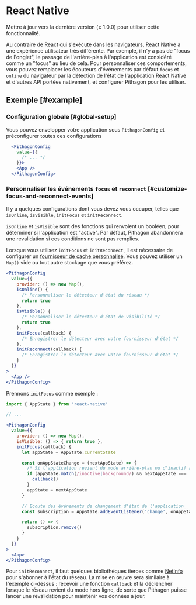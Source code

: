 
# React Native

<Callout>
  Mettre à jour vers la dernière version (≥ 1.0.0) pour utiliser cette fonctionnalité.
</Callout>

Au contraire de React qui s'exécute dans les navigateurs, React Native a une expérience utilisateur très différente. Par exemple, il n'y a pas de "focus de l'onglet", le passage de l'arrière-plan à l'application est considéré comme un "focus" au lieu de cela.
Pour personnaliser ces comportements, vous pouvez remplacer les écouteurs d'événements par défaut `focus` et `online` du navigateur par la détection de l'état de l'application React Native et d'autres API portées nativement, et configurer Pithagon pour les utiliser.

## Exemple [#example]

### Configuration globale [#global-setup]

Vous pouvez envelopper votre application sous `PithagonConfig` et préconfigurer toutes ces configurations

```jsx
  <PithagonConfig
    value={{
      /* ... */
    }}>
    <App />
  </PithagonConfig>
```

### Personnaliser les événements `focus` et `reconnect` [#customize-focus-and-reconnect-events]

Il y a quelques configurations dont vous devez vous occuper, telles que `isOnline`, `isVisible`, `initFocus` et `initReconnect`.

`isOnline` et `isVisible` sont des fonctions qui renvoient un booléen, pour déterminer si l'application est "active". Par défaut, Pithagon abandonnera une revalidation si ces conditions ne sont pas remplies.

Lorsque vous utilisez `initFocus` et `initReconnect`, il est nécessaire de configurer un [fournisseur de cache personnalisé](/docs/advanced/cache). Vous pouvez utiliser un `Map()` vide ou tout autre stockage que vous préférez.

```jsx
<PithagonConfig
  value={{
    provider: () => new Map(),
    isOnline() {
      /* Personnaliser le détecteur d'état du réseau */
      return true
    },
    isVisible() {
      /* Personnaliser le détecteur d'état de visibilité */
      return true
    },
    initFocus(callback) {
      /* Enregistrer le détecteur avec votre fournisseur d'état */
    },
    initReconnect(callback) {
      /* Enregistrer le détecteur avec votre fournisseur d'état */
    }
  }}
>
  <App />
</PithagonConfig>
```

Prennons `initFocus` comme exemple :

```jsx
import { AppState } from 'react-native'

// ...

<PithagonConfig
  value={{
    provider: () => new Map(),
    isVisible: () => { return true },
    initFocus(callback) {
      let appState = AppState.currentState

      const onAppStateChange = (nextAppState) => {
        /* Si l'application revient du mode arrière-plan ou d'inactif au mode actif */
        if (appState.match(/inactive|background/) && nextAppState === 'active') {
          callback()
        }
        appState = nextAppState
      }

      // Ecoute des événements de changement d'état de l'application
      const subscription = AppState.addEventListener('change', onAppStateChange)

      return () => {
        subscription.remove()
      }
    }
  }}
>
  <App>
</PithagonConfig>
```

Pour `initReconnect`, il faut quelques bibliothèques tierces comme [NetInfo](https://github.com/react-native-netinfo/react-native-netinfo) pour s'abonner à l'état du réseau. La mise en œuvre sera similaire à l'exemple ci-dessus : recevoir une fonction `callback` et la déclencher lorsque le réseau revient du mode hors ligne, de sorte que Pithagon puisse lancer une revalidation pour maintenir vos données à jour.
